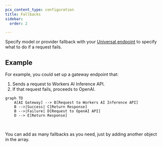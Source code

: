 ```yaml
---
pcx_content_type: configuration
title: Fallbacks
sidebar:
  order: 2

---
```



Specify model or provider fallback with your [Universal endpoint](/ai-gateway/providers/universal/) to specify what to do if a request fails.

## Example

For example, you could set up a gateway endpoint that:

1. Sends a request to Workers AI Inference API.
2. If that request fails, proceeds to OpenAI.

```mermaid
graph TD
    A[AI Gateway] --> B[Request to Workers AI Inference API]
    B -->|Success| C[Return Response]
    B -->|Failure| D[Request to OpenAI API]
    D --> E[Return Response]
```

<br/>

You can add as many fallbacks as you need, just by adding another object in the array.

<Render file="universal-gateway-example" />
